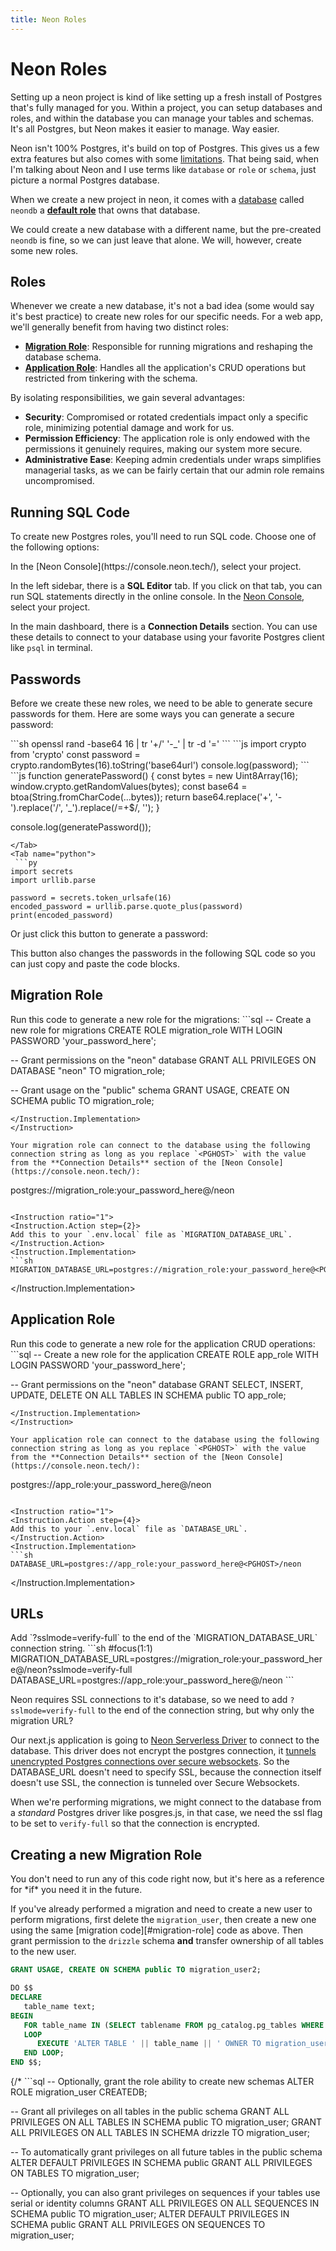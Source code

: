```yaml
---
title: Neon Roles 
---
```


# Neon Roles 

Setting up a neon project is kind of like setting up a fresh install of Postgres that's fully managed for you. Within a project, you can setup databases and roles, and within the database you can manage your tables and schemas. It's all Postgres, but Neon makes it easier to manage. Way easier.

Neon isn't 100% Postgres, it's build on top of Postgres. This gives us a few extra features but also comes with some [limitations](https://neon.tech/docs/reference/compatibility). That being said, when I'm talking about Neon and I use terms like `database` or `role` or `schema`, just picture a normal Postgres database.

When we create a new project in neon, it comes with a [database](https://neon.tech/docs/manage/databases) called `neondb` a [**default role**](https://neon.tech/docs/manage/roles) that owns that database.

We could create a new database with a different name, but the pre-created `neondb` is fine, so we can just leave that alone. We will, however, create some new roles. 

## Roles

Whenever we create a new database, it's not a bad idea (some would say it's best practice) to create new roles for our specific needs. For a web app, we'll generally benefit from having two distinct roles:

* [**Migration Role**](#migration-role): Responsible for running migrations and reshaping the database schema.
* [**Application Role**](#application-role): Handles all the application's CRUD operations but restricted from tinkering with the schema.

By isolating responsibilities, we gain several advantages:

* **Security**: Compromised or rotated credentials impact only a specific role, minimizing potential damage and work for us.
* **Permission Efficiency**: The application role is only endowed with the permissions it genuinely requires, making our system more secure.
* **Administrative Ease**: Keeping admin credentials under wraps simplifies managerial tasks, as we can be fairly certain that our admin role remains uncompromised.


## Running SQL Code 

To create new Postgres roles, you'll need to run SQL code. Choose one of the following options:

<SideBySide>
<Card title="Online Console">
In the [Neon Console](https://console.neon.tech/), select your project.

In the left sidebar, there is a **SQL Editor** tab. If you click on that tab, you can run SQL statements directly in the online console. 
</Card>
<Card title="Postgres Client">
In the [Neon Console](https://console.neon.tech/), select your project.

In the main dashboard, there is a **Connection Details** section. You can use these details to connect to your database using your favorite Postgres client like `psql` in terminal. 
</Card>
</SideBySide>

## Passwords 

Before we create these new roles, we need to be able to generate secure passwords for them. Here are some ways you can generate a secure password:

<Tabs>
  <Tab name="openssl">
    ```sh
    openssl rand -base64 16 | tr '+/' '-_' | tr -d '='
    ```
  </Tab>
  <Tab name="node">
    ```js
   import crypto from 'crypto'
   const password = crypto.randomBytes(16).toString('base64url')
   console.log(password);
   ```
  </Tab>
  <Tab name="browser js">
    ```js
   function generatePassword() {
      const bytes = new Uint8Array(16);
      window.crypto.getRandomValues(bytes);
      const base64 = btoa(String.fromCharCode(...bytes));
      return base64.replace('+', '-').replace('/', '_').replace(/=+$/, '');
   }

   console.log(generatePassword());
   ```
  </Tab>
  <Tab name="python">
    ```py 
   import secrets
   import urllib.parse

   password = secrets.token_urlsafe(16)
   encoded_password = urllib.parse.quote_plus(password)
   print(encoded_password)
   ```
  </Tab>
</Tabs>

Or just click this button to generate a password:

This button also changes the passwords in the following SQL code so you can just copy and paste the code blocks.

<GeneratePassword />



## Migration Role

<Instruction ratio="1">
<Instruction.Action step={1}>
Run this code to generate a new role for the migrations:
</Instruction.Action>
<Instruction.Implementation>
```sql
-- Create a new role for migrations
CREATE ROLE migration_role WITH LOGIN PASSWORD 'your_password_here';

-- Grant permissions on the "neon" database
GRANT ALL PRIVILEGES ON DATABASE "neon" TO migration_role;

-- Grant usage on the "public" schema
GRANT USAGE, CREATE ON SCHEMA public TO migration_role;
```
</Instruction.Implementation>
</Instruction>

Your migration role can connect to the database using the following connection string as long as you replace `<PGHOST>` with the value from the **Connection Details** section of the [Neon Console](https://console.neon.tech/):

```
postgres://migration_role:your_password_here@<PGHOST>/neon
```

<Instruction ratio="1">
<Instruction.Action step={2}>
Add this to your `.env.local` file as `MIGRATION_DATABASE_URL`.
</Instruction.Action>
<Instruction.Implementation>
```sh
MIGRATION_DATABASE_URL=postgres://migration_role:your_password_here@<PGHOST>/neon
```
</Instruction.Implementation>
</Instruction>

## Application Role

<Instruction ratio="1">
<Instruction.Action step={3}>
Run this code to generate a new role for the application CRUD operations:
</Instruction.Action>
<Instruction.Implementation>
```sql
-- Create a new role for the application
CREATE ROLE app_role WITH LOGIN PASSWORD 'your_password_here';

-- Grant permissions on the "neon" database
GRANT SELECT, INSERT, UPDATE, DELETE ON ALL TABLES IN SCHEMA public TO app_role;
```
</Instruction.Implementation>
</Instruction>

Your application role can connect to the database using the following connection string as long as you replace `<PGHOST>` with the value from the **Connection Details** section of the [Neon Console](https://console.neon.tech/):

```
postgres://app_role:your_password_here@<PGHOST>/neon
```

<Instruction ratio="1">
<Instruction.Action step={4}>
Add this to your `.env.local` file as `DATABASE_URL`.
</Instruction.Action>
<Instruction.Implementation>
```sh
DATABASE_URL=postgres://app_role:your_password_here@<PGHOST>/neon
```
</Instruction.Implementation>
</Instruction>


## URLs

<Instruction ratio="1">
<Instruction.Action step={4}>
Add `?sslmode=verify-full` to the end of the `MIGRATION_DATABASE_URL` connection string.
</Instruction.Action>
<Instruction.Implementation>
```sh
#focus(1:1)
MIGRATION_DATABASE_URL=postgres://migration_role:your_password_here@<PGHOST>/neon?sslmode=verify-full
DATABASE_URL=postgres://app_role:your_password_here@<PGHOST>/neon
```
</Instruction.Implementation>
</Instruction>

<Instruction>
</Instruction>

Neon requires SSL connections to it's database, so we need to add `?sslmode=verify-full` to the end of the connection string, but why only the migration URL?

Our next.js application is going to [Neon Serverless Driver](https://neon.tech/docs/serverless/serverless-driver) to connect to the database. This driver does not encrypt the postgres connection, it [tunnels unencrypted Postgres connections over secure websockets](https://neon.tech/blog/quicker-serverless-postgres). So the DATABASE_URL doesn't need to specify SSL, because the connection itself doesn't use SSL, the connection is tunneled over Secure Websockets. 

When we're performing migrations, we might connect to the database from a *standard* Postgres driver like posgres.js, in that case, we need the ssl flag to be set to `verify-full` so that the connection is encrypted.


## Creating a new Migration Role 

<Note>
You don't need to run any of this code right now, but it's here as a reference for *if* you need it in the future.
</Note>

If you've already performed a migration and need to create a new user to perform migrations, first delete the `migration_user`, then create a new one using the same [migration code][#migration-role] code as above. Then grant permission to the `drizzle` schema **and** transfer ownership of all tables to the new user. 

```sql 
GRANT USAGE, CREATE ON SCHEMA public TO migration_user2;

DO $$ 
DECLARE 
   table_name text;
BEGIN 
   FOR table_name IN (SELECT tablename FROM pg_catalog.pg_tables WHERE schemaname = 'public') 
   LOOP
      EXECUTE 'ALTER TABLE ' || table_name || ' OWNER TO migration_user2;';
   END LOOP;
END $$;
```

{/* ```sql
-- Optionally, grant the role ability to create new schemas
ALTER ROLE migration_user CREATEDB;

-- Grant all privileges on all tables in the public schema
GRANT ALL PRIVILEGES ON ALL TABLES IN SCHEMA public TO migration_user;
GRANT ALL PRIVILEGES ON ALL TABLES IN SCHEMA drizzle TO migration_user;

-- To automatically grant privileges on all future tables in the public schema
ALTER DEFAULT PRIVILEGES IN SCHEMA public GRANT ALL PRIVILEGES ON TABLES TO migration_user;

-- Optionally, you can also grant privileges on sequences if your tables use serial or identity columns
GRANT ALL PRIVILEGES ON ALL SEQUENCES IN SCHEMA public TO migration_user;
ALTER DEFAULT PRIVILEGES IN SCHEMA public GRANT ALL PRIVILEGES ON SEQUENCES TO migration_user;
``` */}

